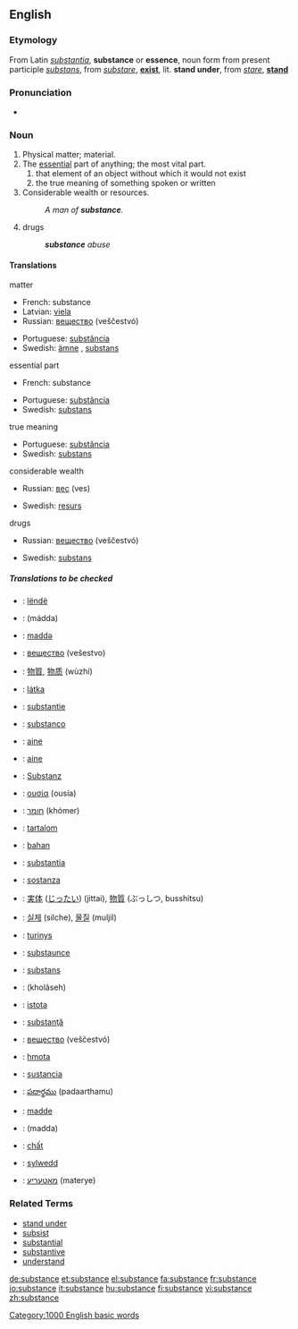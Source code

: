 ==English==

===Etymology===
From Latin ''[[substantia]]'', '''substance''' or '''essence''', noun form from present participle ''[[substans]]'', from ''[[substare]]'', '''[[exist]]''', lit. '''stand under''', from ''[[stare]]'', '''[[stand]]'''

===Pronunciation===
*{{audio|en-us-substance.ogg|Audio (US)}}

===Noun===
{{en-noun}}

# Physical matter; material.
# The [[essential]] part of anything; the most vital part.
##that element of an object without which it would not exist
##the true meaning of something spoken or written
# Considerable wealth or resources.
#:''A man of '''substance'''.''
# drugs
#:'''''substance''' abuse''

====Translations====
;matter
{{top}}
*French: substance {{f}}
*Latvian: [[viela]] {{f}}
*Russian: [[вещество]] (veščestvó) {{n}}
{{mid}}
*Portuguese: [[substância]] {{f}}
*Swedish: [[ämne]] {{n}}, [[substans]] {{c}}
{{bottom}}

;essential part
{{top}}
*French: substance {{f}}
{{mid}}
*Portuguese: [[substância]] {{f}}
*Swedish: [[substans]] {{c}}
{{bottom}}

;true meaning
{{top}}
{{mid}}
*Portuguese: [[substância]] {{f}}
*Swedish: [[substans]] {{c}}
{{bottom}}

;considerable wealth
{{top}}
*Russian: [[вес]] (ves) {{m}}
{{mid}}
*Swedish: [[resurs]] {{c}}
{{bottom}}

;drugs
{{top}}
*Russian: [[вещество]] (veščestvó) {{n}}
{{mid}}
*Swedish: [[substans]] {{c}}
{{bottom}}

=====Translations to be checked=====
{{checktrans}}
{{top}}
*{{ttbc|Albanian}}: [[lëndë]]
*{{ttbc|Arabic}}: {{ARchar|[[مادة]]}} (mádda) {{f}}
*{{ttbc|Azeri}}: [[maddə]]
*{{ttbc|Bulgarian}}: [[вещество]] (vešestvo) {{n}}
*{{ttbc|Chinese}}: [[物質]], [[物质]] (wùzhí)
*{{ttbc|Czech}}: [[látka]] {{f}}
*{{ttbc|Dutch}}: [[substantie]]
*{{ttbc|Esperanto}}: [[substanco]]
*{{ttbc|Estonian}}: [[aine]]
*{{ttbc|Finnish}}: [[aine]]
*{{ttbc|German}}: [[Substanz]] {{f}}
*{{ttbc|Greek}}: [[ουσία]] (ousía) {{f}}
*{{ttbc|Hebrew}}: [[חומר]] (khómer) {{m}}
*{{ttbc|Hungarian}}: [[tartalom]]
*{{ttbc|Indonesian}}: [[bahan]]
*{{ttbc|Interlingua}}: [[substantia]]
*{{ttbc|Italian}}: [[sostanza]] {{f}}
*{{ttbc|Japanese}}: [[実体]] ([[じったい]]) (jittai), [[物質]] (ぶっしつ, busshitsu)
{{mid}}
*{{ttbc|Korean}}: [[실체]] (silche), [[물질]] (muljil)
*{{ttbc|Lithuanian}}: [[turinys]]
*{{ttbc|Middle English}}: [[substaunce]]
*{{ttbc|Norwegian}}: [[substans]]
*{{ttbc|Persian}}: {{FAchar|[[خلاصه]]}} (kholâseh)
*{{ttbc|Polish}}: [[istota]] {{f}}
*{{ttbc|Romanian}}: [[substanţă]] {{f}}
*{{ttbc|Russian}}: [[вещество]] (veščestvó) {{n}}
*{{ttbc|Slovak}}: [[hmota]] {{f}}
*{{ttbc|Spanish}}: [[sustancia]] {{f}}
*{{ttbc|Telugu}}: [[పదార్థము]] (padaarthamu)
*{{ttbc|Turkish}}: [[madde]]
*{{ttbc|Uyghur}}: (madda)
*{{ttbc|Vietnamese}}: [[chất]]
*{{ttbc|Welsh}}: [[sylwedd]]
*{{ttbc|Yiddish}}: [[מאַטעריע]] (materye)
{{bottom}}

===Related Terms===
*[[stand under]]
*[[subsist]]
*[[substantial]]
*[[substantive]]
*[[understand]]

[[Category:1000 English basic words]]

[[de:substance]]
[[et:substance]]
[[el:substance]]
[[fa:substance]]
[[fr:substance]]
[[io:substance]]
[[it:substance]]
[[hu:substance]]
[[fi:substance]]
[[vi:substance]]
[[zh:substance]]